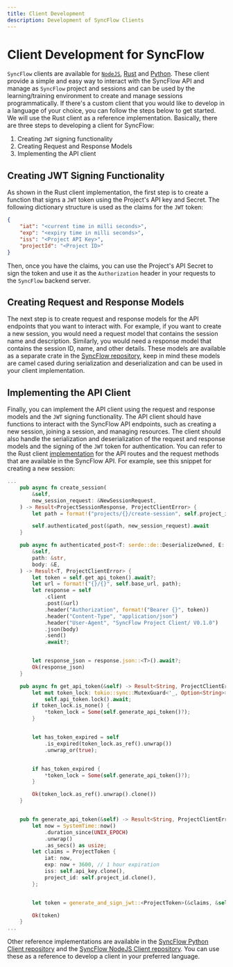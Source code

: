 ```yaml
---
title: Client Development
description: Development of SyncFlow Clients
---
```



# Client Development for SyncFlow
`SyncFlow` clients are available for [`NodeJS`](https://github.com/oele-isis-vanderbilt/syncflow-node-client), [Rust](https://github.com/oele-isis-vanderbilt/SyncFlow/crates/client) and [Python](https://github.com/oele-isis-vanderbilt/syncflow-python-client). These client provide a simple and easy way to interact with the SyncFlow API and manage as `SyncFlow` project and sessions and can be used by the learning/training environment to create and manage sessions programmatically. If there's a custom client that you would like to develop in a language of your choice, you can follow the steps below to get started. We will use the Rust client as a reference implementation. Basically, there are three steps to developing a client for SyncFlow:

1. Creating `JWT` signing functionality
2. Creating Request and Response Models
3. Implementing the API client

## Creating JWT Signing Functionality
As shown in the Rust client implementation, the first step is to create a function that signs a `JWT` token using the Project's API key and Secret. The following dictionary structure is used as the claims for the `JWT` token:

```json
{
    "iat": "<current time in milli seconds>",
    "exp": "<expiry time in milli seconds>",
    "iss": "<Project API Key>",
    "projectId": "<Project ID>"
}
```

Then, once you have the claims, you can use the Project's API Secret to sign the token and use it as the `Authorization` header in your requests to the `SyncFlow` backend server.


## Creating Request and Response Models
The next step is to create request and response models for the API endpoints that you want to interact with. For example, if you want to create a new session, you would need a request model that contains the session name and description. Similarly, you would need a response model that contains the session ID, name, and other details. These models are available as a separate crate in the [SyncFlow repository](https://github.com/oele-isis-vanderbilt/SyncFlow/tree/main/crates/shared/src), keep in mind these models are camel cased during serialization and deserialization and can be used in your client implementation.


## Implementing the API Client
Finally, you can implement the API client using the request and response models and the `JWT` signing functionality. The API client should have functions to interact with the SyncFlow API endpoints, such as creating a new session, joining a session, and managing resources. The client should also handle the serialization and deserialization of the request and response models and the signing of the `JWT` token for authentication. You can refer to the Rust client [implementation](https://github.com/oele-isis-vanderbilt/SyncFlow/blob/main/crates/client/src/project_client.rs) for the API routes and the request methods that are available in the SyncFlow API. For example, see this snippet for creating a new session:

```rust
...
    pub async fn create_session(
        &self,
        new_session_request: &NewSessionRequest,
    ) -> Result<ProjectSessionResponse, ProjectClientError> {
        let path = format!("projects/{}/create-session", self.project_id);

        self.authenticated_post(&path, new_session_request).await
    }

    pub async fn authenticated_post<T: serde::de::DeserializeOwned, E: serde::Serialize>(
        &self,
        path: &str,
        body: &E,
    ) -> Result<T, ProjectClientError> {
        let token = self.get_api_token().await?;
        let url = format!("{}/{}", self.base_url, path);
        let response = self
            .client
            .post(&url)
            .header("Authorization", format!("Bearer {}", token))
            .header("Content-Type", "application/json")
            .header("User-Agent", "SyncFlow Project Client/ V0.1.0")
            .json(body)
            .send()
            .await?;


        let response_json = response.json::<T>().await?;
        Ok(response_json)
    }

    pub async fn get_api_token(&self) -> Result<String, ProjectClientError> {
        let mut token_lock: tokio::sync::MutexGuard<'_, Option<String>> =
            self.api_token.lock().await;
        if token_lock.is_none() {
            *token_lock = Some(self.generate_api_token()?);
        }


        let has_token_expired = self
            .is_expired(token_lock.as_ref().unwrap())
            .unwrap_or(true);


        if has_token_expired {
            *token_lock = Some(self.generate_api_token()?);
        }

        Ok(token_lock.as_ref().unwrap().clone())
    }


    pub fn generate_api_token(&self) -> Result<String, ProjectClientError> {
        let now = SystemTime::now()
            .duration_since(UNIX_EPOCH)
            .unwrap()
            .as_secs() as usize;
        let claims = ProjectToken {
            iat: now,
            exp: now + 3600, // 1 hour expiration
            iss: self.api_key.clone(),
            project_id: self.project_id.clone(),
        };


        let token = generate_and_sign_jwt::<ProjectToken>(&claims, &self.api_secret)?;

        Ok(token)
    }
...
```

Other reference implementations are available in the [SyncFlow Python Client repository](https://github.com/oele-isis-vanderbilt/syncflow-python-client) and the [SyncFlow NodeJS Client repository](https://github.com/oele-isis-vanderbilt/syncflow-node-client). You can use these as a reference to develop a client in your preferred language.